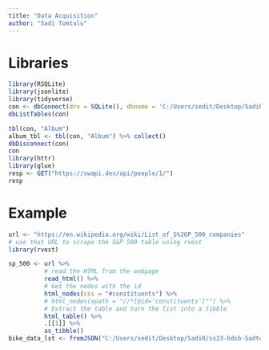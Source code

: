 ```yaml
---
title: "Data Acquisition"
author: "Sadi Tomtulu"
---
```


# Libraries

```r
library(RSQLite)
library(jsonlite)
library(tidyverse)
con <- dbConnect(drv = SQLite(), dbname = 'C:/Users/sedit/Desktop/SadiR/ss23-bdsb-Sadtom98/content/01_journal/02_data_acquisition_/Chinook_Sqlite.sqlite')
dbListTables(con)

tbl(con, "Album")
album_tbl <- tbl(con, "Album") %>% collect()
dbDisconnect(con)
con
library(httr)
library(glue)
resp <- GET("https://swapi.dev/api/people/1/")
resp
```

# Example


```r
url <- "https://en.wikipedia.org/wiki/List_of_S%26P_500_companies"
# use that URL to scrape the S&P 500 table using rvest
library(rvest)

sp_500 <- url %>%
          # read the HTML from the webpage
          read_html() %>%
          # Get the nodes with the id
          html_nodes(css = "#constituents") %>%
          # html_nodes(xpath = "//*[@id='constituents']"") %>% 
          # Extract the table and turn the list into a tibble
          html_table() %>% 
          .[[1]] %>% 
          as_tibble()
bike_data_lst <- fromJSON("C:/Users/sedit/Desktop/SadiR/ss23-bdsb-Sadtom98/content/01_journal/02_data_acquisition_/bike_data.json")


```

